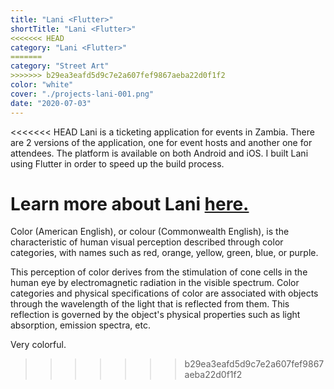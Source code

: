 ```yaml
---
title: "Lani <Flutter>"
shortTitle: "Lani <Flutter>"
<<<<<<< HEAD
category: "Lani <Flutter>"
=======
category: "Street Art"
>>>>>>> b29ea3eafd5d9c7e2a607fef9867aeba22d0f1f2
color: "white"
cover: "./projects-lani-001.png"
date: "2020-07-03"
---
```

<<<<<<< HEAD
Lani is a ticketing application for events in Zambia. There are 2 versions of the application, one for event hosts and another one for attendees. The platform is available on both Android and iOS. I built Lani using Flutter in order to speed up the build process.

Learn more about Lani [here.](https://lanievents.net/)
=======

Color (American English), or colour (Commonwealth English), is the characteristic of human visual perception described through color categories, with names such as red, orange, yellow, green, blue, or purple.

This perception of color derives from the stimulation of cone cells in the human eye by electromagnetic radiation in the visible spectrum. Color categories and physical specifications of color are associated with objects through the wavelength of the light that is reflected from them. This reflection is governed by the object's physical properties such as light absorption, emission spectra, etc.

Very colorful.
>>>>>>> b29ea3eafd5d9c7e2a607fef9867aeba22d0f1f2
